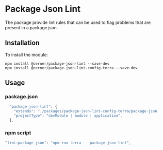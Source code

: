 
<Badge />

# Package Json Lint
The package provide lint rules that can be used to flag problems that are present in a package.json.


## Installation

To install the module:

```shell
npm install @cerner/package-json-lint --save-dev
npm install @cerner/package-json-lint-config-terra --save-dev
```

## Usage

### package.json
```js
  "package-json-lint": {
    "extends": "./packages/package-json-lint-config-terra/package-json-lint.config.js",
    "projectType": "devModule | module | application",
  },
```

### npm script

```js
"lint:package-json": "npm run terra -- package-json-lint",
```
